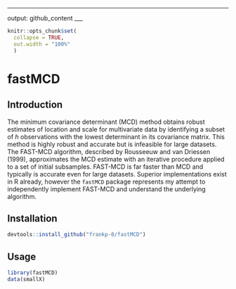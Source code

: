 ___
output: github_content
___

```r
knitr::opts_chunk$set(
  collapse = TRUE,
  out.width = "100%"
  )
```

# fastMCD

## Introduction
The minimum covariance determinant (MCD) method obtains robust estimates of location and scale for multivariate data by identifying a subset of _h_ observations with the lowest determinant in its covariance matrix. This method is highly robust and accurate but is infeasible for large datasets. The FAST-MCD algorithm, described by Rousseeuw and van Driessen (1999), approximates the MCD estimate with an iterative procedure applied to a set of initial subsamples. FAST-MCD is far faster than MCD and typically is accurate even for large datasets. Superior implementations exist in R already, however the `fastMCD` package represents my attempt to independently implement FAST-MCD and understand the underlying algorithm.


## Installation
```r
devtools::install_github("frankp-0/fastMCD")
```

## Usage
```r
library(fastMCD)
data(smallX)
```
